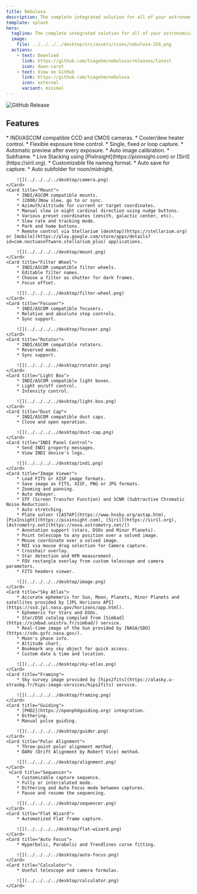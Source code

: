 ```yaml
---
title: Nebulosa
description: The complete integrated solution for all of your astronomical imaging needs.
template: splash
hero:
  tagline: The complete integrated solution for all of your astronomical imaging needs.
  image:
    file: ../../../../desktop/src/assets/icons/nebulosa-256.png
  actions:
    - text: Download
      link: https://github.com/tiagohm/nebulosa/releases/latest
      icon: down-caret
    - text: View on GitHub
      link: https://github.com/tiagohm/nebulosa
      icon: external
      variant: minimal
---
```



![GitHub Release](https://img.shields.io/github/v/release/tiagohm/nebulosa)

## Features

<CardGrid stagger>
	<Card title="Camera">
		* INDI/ASCOM compatible CCD and CMOS cameras.
        * Cooler/dew heater control.
        * Flexible exposure time control.
        * Single, fixed or loop capture.
        * Automatic preview after every exposure.
        * Auto image calibration.
        * Subframe.
        * Live Stacking using [PixInsight](https://pixinsight.com) or [Siril](https://siril.org).
        * Customizable file naming format.
        * Auto save for capture.
        * Auto subfolder for noon/midnight.

        ![](../../../../desktop/camera.png)
	</Card>
	<Card title="Mount">
		* INDI/ASCOM compatible mounts.
        * J2000/JNow slew, go to or sync.
        * Azimuth/altitude for current or target coordinates.
        * Manual slew in eight cardinal direction using nudge buttons.
        * Various preset coordinates (zenith, galactic center, etc).
        * Slew rate and tracking mode.
        * Park and home buttons.
        * Remote control via Stellarium [desktop](https://stellarium.org) or [mobile](https://play.google.com/store/apps/details?id=com.noctuasoftware.stellarium_plus) applications.

        ![](../../../../desktop/mount.png)
	</Card>
	<Card title="Filter Wheel">
		* INDI/ASCOM compatible filter wheels.
        * Editable filter names.
        * Choose a filter as shutter for dark frames.
        * Focus offset.

        ![](../../../../desktop/filter-wheel.png)
	</Card>
	<Card title="Focuser">
		* INDI/ASCOM compatible focusers.
        * Relative and absolute step controls.
        * Sync support.

        ![](../../../../desktop/focuser.png)
	</Card>
	<Card title="Rotator">
		* INDI/ASCOM compatible rotators.
        * Reversed mode.
        * Sync support.

        ![](../../../../desktop/rotator.png)
	</Card>
    <Card title="Light Box">
		* INDI/ASCOM compatible light boxes.
        * Light on/off control.
        * Intensity control.

        ![](../../../../desktop/light-box.png)
	</Card>
    <Card title="Dust Cap">
		* INDI/ASCOM compatible dust caps.
        * Close and open operation.

        ![](../../../../desktop/dust-cap.png)
	</Card>
    <Card title="INDI Panel Control">
		* Send INDI property messages.
        * View INDI device's logs.

        ![](../../../../desktop/indi.png)
	</Card>
    <Card title="Image Viewer">
        * Load FITS or XISF image formats.
        * Save image as FITS, XISF, PNG or JPG formats.
        * Zooming and panning.
        * Auto debayer.
        * STF (Screen Transfer Function) and SCNR (Subtractive Chromatic Noise Reduction).
        * Auto stretching.
        * Plate solver ([ASTAP](https://www.hnsky.org/astap.htm), [PixInsight](https://pixinsight.com), [Siril](https://siril.org), [Astrometry.net](https://nova.astrometry.net/))
        * Annotation support (stars, DSOs and Minor Planets).
        * Point telescope to any position over a solved image.
        * Mouse coordinate over a solved image.
        * ROI via mouse drag selection for Camera capture.
        * Crosshair overlay.
        * Star detection and HFR measurement.
        * FOV rectangle overlay from custom telescope and camera parameters.
        * FITS headers viewer.

        ![](../../../../desktop/image.png)
	</Card>
    <Card title="Sky Atlas">
        * Accurate ephemeris for Sun, Moon, Planets, Minor Planets and satellites provided by [JPL Horizons API](https://ssd.jpl.nasa.gov/horizons/app.html).
        * Ephemeris for Stars and DSOs.
        * Star/DSO catalog compiled from [Simbad](https://simbad.unistra.fr/simbad/) service.
        * Real-time image of the Sun provided by [NASA/SDO](https://sdo.gsfc.nasa.gov/).
        * Moon's phase info.
        * Altitude chart.
        * Bookmark any sky object for quick access.
        * Custom date & time and location.

        ![](../../../../desktop/sky-atlas.png)
	</Card>
    <Card title="Framing">
        * Sky survey image provided by [hips2fits](https://alasky.u-strasbg.fr/hips-image-services/hips2fits) service.

        ![](../../../../desktop/framing.png)
	</Card>
    <Card title="Guiding">
        * [PHD2](https://openphdguiding.org) integration.
        * Dithering.
        * Manual pulse guiding.

        ![](../../../../desktop/guider.png)
	</Card>
    <Card title="Polar Alignment">
        * Three-point polar alignment method.
        * DARV (Drift Alignment by Robert Vice) method.

        ![](../../../../desktop/alignment.png)
	</Card>
     <Card title="Sequencer">
        * Customizable capture sequence.
        * Fully or intercalated mode.
        * Dithering and Auto Focus mode between captures.
        * Pause and resume the sequencing.

        ![](../../../../desktop/sequencer.png)
	</Card>
    <Card title="Flat Wizard">
        * Automatized Flat frame capture.

        ![](../../../../desktop/flat-wizard.png)
	</Card>
    <Card title="Auto Focus">
        * Hyperbolic, Parabolic and Trendlines curve fitting.

        ![](../../../../desktop/auto-focus.png)
	</Card>
    <Card title="Calculator">
        * Useful telescope and camera formulas.

        ![](../../../../desktop/calculator.png)
	</Card>
</CardGrid>
